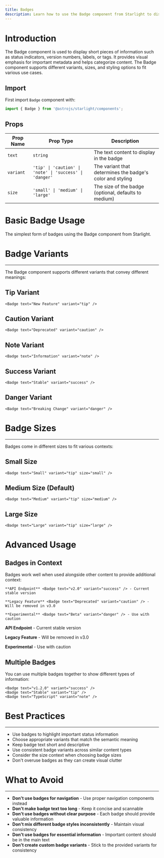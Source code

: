 ```yaml
---
title: Badges
description: Learn how to use the Badge component from Starlight to display status indicators, version numbers, and labels with different variants and sizes.
---
```


# Introduction

The Badge component is used to display short pieces of information such as status indicators, version numbers, labels, or tags. It provides visual emphasis for important metadata and helps categorize content. The Badge component supports different variants, sizes, and styling options to fit various use cases.

## Import
First import `Badge` component with:

``` js
import { Badge } from '@astrojs/starlight/components';
```

## Props

| Prop Name | Prop Type | Description |
|-----------|-----------|-------------|
| `text` | `string` | The text content to display in the badge |
| `variant` | `'tip' \| 'caution' \| 'note' \| 'success' \| 'danger'` | The variant that determines the badge's color and styling |
| `size` | `'small' \| 'medium' \| 'large'` | The size of the badge (optional, defaults to medium) |



# Basic Badge Usage

The simplest form of badges using the Badge component from Starlight.


<Badge text="New" variant="tip" size="small" />
<Badge text="Deprecated" variant="caution" size="medium" />
<Badge text="Six" variant="note" size="large" />
<Badge text="200" variant="success" />
<Badge text="Experimental" variant="danger" />


# Badge Variants
----

The Badge component supports different variants that convey different meanings:

## Tip Variant
```
<Badge text="New Feature" variant="tip" />
```

<Badge text="New Feature" variant="tip" />

## Caution Variant
```
<Badge text="Deprecated" variant="caution" />
```

<Badge text="Deprecated" variant="caution" />

## Note Variant
```
<Badge text="Information" variant="note" />
```

<Badge text="Information" variant="note" />

## Success Variant
```
<Badge text="Stable" variant="success" />
```

<Badge text="Stable" variant="success" />

## Danger Variant
```
<Badge text="Breaking Change" variant="danger" />
```

<Badge text="Breaking Change" variant="danger" />


# Badge Sizes
----

Badges come in different sizes to fit various contexts:

## Small Size
```
<Badge text="Small" variant="tip" size="small" />
```

<Badge text="Small" variant="tip" size="small" />

## Medium Size (Default)
```
<Badge text="Medium" variant="tip" size="medium" />
```

<Badge text="Medium" variant="tip" size="medium" />

## Large Size
```
<Badge text="Large" variant="tip" size="large" />
```

<Badge text="Large" variant="tip" size="large" />


# Advanced Usage

## Badges in Context

Badges work well when used alongside other content to provide additional context:

```
**API Endpoint** <Badge text="v2.0" variant="success" /> - Current stable version

**Legacy Feature** <Badge text="Deprecated" variant="caution" /> - Will be removed in v3.0

**Experimental** <Badge text="Beta" variant="danger" /> - Use with caution
```

**API Endpoint** <Badge text="v2.0" variant="success" /> - Current stable version

**Legacy Feature** <Badge text="Deprecated" variant="caution" /> - Will be removed in v3.0

**Experimental** <Badge text="Beta" variant="danger" /> - Use with caution

## Multiple Badges

You can use multiple badges together to show different types of information:

```
<Badge text="v1.2.0" variant="success" />
<Badge text="Stable" variant="tip" />
<Badge text="TypeScript" variant="note" />
```

<Badge text="v1.2.0" variant="success" />
<Badge text="Stable" variant="tip" />
<Badge text="TypeScript" variant="note" />

# Best Practices
----

- Use badges to highlight important status information
- Choose appropriate variants that match the semantic meaning
- Keep badge text short and descriptive
- Use consistent badge variants across similar content types
- Consider the size context when choosing badge sizes
- Don't overuse badges as they can create visual clutter

# What to Avoid
----

- **Don't use badges for navigation** - Use proper navigation components instead
- **Don't make badge text too long** - Keep it concise and scannable
- **Don't use badges without clear purpose** - Each badge should provide valuable information
- **Don't mix different badge styles inconsistently** - Maintain visual consistency
- **Don't use badges for essential information** - Important content should be in the main text
- **Don't create custom badge variants** - Stick to the provided variants for consistency
